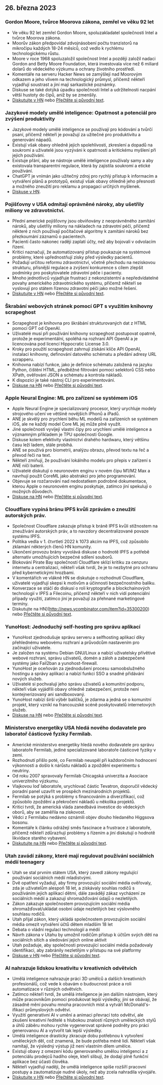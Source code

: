 

<CallToAction />

<Steps>

## 26. března 2023

### Gordon Moore, tvůrce Moorova zákona, zemřel ve věku 92 let

- Ve věku 92 let zemřel Gordon Moore, spoluzakladatel společnosti Intel a tvůrce Moorova zákona.
- Moorův zákon předpovídal zdvojnásobení počtu tranzistorů na mikročipu každých 18-24 měsíců, což vedlo k rychlému technologickému růstu.
- Moore v roce 1968 spoluzaložil společnost Intel a později založil nadaci Gordon and Betty Moore Foundation, která investovala více než 6 miliard dolarů do vědeckého výzkumu a ochrany životního prostředí.
- Komentáře na serveru Hacker News se zamýšlejí nad Moorovým odkazem a jeho vlivem na technologický průmysl, přičemž někteří vyjadřují soustrast a jiní mají sarkastické poznámky.
- Diskuse se také dotýká úpadku společnosti Intel a udržitelnosti nacpání větší hustoty do čipů, aniž by se zmenšily.
- [Diskutujte v HN](http://news.ycombinator.com/item?id=35297420) nebo [Přečtěte si původní text](https://www.moore.org/article-detail?newsUrlName=in-memoriam-gordon-moore-1929-2023).

### Jazykové modely umělé inteligence: Opatrnost a potenciál pro zvýšení produktivity

- Jazykové modely umělé inteligence se používají pro kódování a tvůrčí psaní, přičemž někteří je považují za užitečné pro produktivitu a generování nápadů.
- Existují však obavy ohledně jejich spolehlivosti, zkreslení a dopadů na soukromí a uživatelé jsou vyzýváni k opatrnosti a kritickému myšlení při jejich používání.
- Existuje přání, aby se nástroje umělé inteligence používaly samy a aby existovala transparentní regulace, která by zajistila soukromí a etické používání.
- ChatGPT je vnímán jako užitečný zdroj pro rychlý přístup k informacím a vytváření plánů a prototypů, existují však obavy ohledně jeho přesnosti a možného zneužití pro reklamu a propagaci určitých myšlenek.
- [Diskuse v HN](http://news.ycombinator.com/item?id=35299071).

### Pojišťovny v USA odmítají oprávněné nároky, aby ušetřily miliony ve zdravotnictví.

- Přední americké pojišťovny jsou obviňovány z neoprávněného zamítání nároků, aby ušetřily miliony na nákladech na zdravotní péči, přičemž některé z nich používají počítačové algoritmy k zamítání nároků bez přezkoumání záznamů o pacientech.
- Pacienti často nakonec raději zaplatí účty, než aby bojovali v odvolacím řízení.
- Kritici naznačují, že automatizovaný přístup poukazuje na systémové problémy, které upřednostňují zisky před výsledky pacientů.
- Požadují určitou reformu zdravotnictví, včetně přechodu na neziskovou strukturu, přísnější regulace a zvýšení konkurence s cílem zlepšit podmínky pro poskytovatele zdravotní péče i pacienty.
- Mnoho jednotlivců vyjadřuje frustraci z nekonzistentní a nepředvídatelné povahy amerického zdravotnického systému, přičemž někteří se vyslovují pro státem řízenou zdravotní péči jako možné řešení.
- [Diskutujte v HN](http://news.ycombinator.com/item?id=35304017) nebo [Přečtěte si původní text](https://www.propublica.org/article/cigna-pxdx-medical-health-insurance-rejection-claims).

### Škrabání webových stránek pomocí GPT s využitím knihovny scrapeghost

- Scrapeghost je knihovna pro škrábání strukturovaných dat z HTML pomocí GPT od OpenAI.
- Uživatelé musí při používání knihovny scrapeghost postupovat opatrně, protože je experimentální, spoléhá na rozhraní API OpenAI a je licencována pod licencí Hippocratic License 3.0.
- Kroky pro použití scrapeghost zahrnují získání klíče API OpenAI, instalaci knihovny, definování datového schématu a předání adresy URL scrapperu.
- Knihovna nabízí funkce, jako je definice schématu založená na jazyku Python, čištění HTML, předběžné filtrování pomocí selektorů CSS nebo XPath, ověřování JSON a schématu a kontrola nákladů.
- K dispozici je také nástroj CLI pro experimentování.
- [Diskuse na HN](http://news.ycombinator.com/item?id=35305655) nebo [Přečtěte si původní text](https://jamesturk.github.io/scrapeghost/).

### Apple Neural Engine: ML pro zařízení se systémem iOS

- Apple Neural Engine je specializovaný procesor, který urychluje modely strojového učení ve většině novějších iPhonů a iPadů.
- ANE je skvělý pro zrychlení běhu ML modelů na zařízeních se systémem iOS, ale ne každý model Core ML jej může plně využít.
- Jiné společnosti vyvíjejí vlastní čipy pro urychlení umělé inteligence a významným příkladem je TPU společnosti Google.
- Diskuse kolem efektivity vlastnictví drahého hardwaru, který většinu času leží ladem, stále probíhá.
- ANE se používá pro biometrii, analýzu obrazu, převod textu na řeč a převod řeči na text.
- Někteří zmiňují, že používání lokálního modelu pro přepis v zařízení s ANE ničí baterii.
- Uživatelé diskutují o neuronovém enginu v novém čipu M1/M2 Max a navrhují použít CoreML jako abstrakci pro jeho programování.
- Objevuje se rozčarování nad nedostatkem podrobné dokumentace, kterou Apple o neuronovém enginu poskytuje, zatímco jiní spekulují o možných důvodech.
- [Diskuse na HN](http://news.ycombinator.com/item?id=35301447) nebo [Přečtěte si původní text](https://github.com/hollance/neural-engine).

### Cloudflare vypíná bránu IPFS kvůli zprávám o zneužití autorských práv.

- Společnost Cloudflare zakazuje přístup k bráně IPFS kvůli stížnostem na zneužívání autorských práv, a to navzdory decentralizované povaze systému IPFS.
- Politika vedla v 1. čtvrtletí 2022 k 1073 akcím na IPFS, což způsobilo zklamání některých členů HN komunity.
- Ukončení provozu brány vyvolává diskuse o hodnotě IPFS a potřebě alternativ umožňujících bezpečné sdílení souborů.
- Blokování Pirate Bay společností Cloudflare sklízí kritiku za cenzuru internetu a centralizaci, někteří však tvrdí, že je to nezbytné pro ochranu před kybernetickými hrozbami.
- V komentářích ve vlákně HN se diskutuje o rozhodnutí Cloudflare, uživatelé vyjadřují skepsi k motivům a účinnosti bezpečnostního balíku.
- Konverzace se stáčí do diskusí o roli kryptografie a blockchainových technologií v IPFS a Filecoinu, přičemž někteří v nich vidí potenciální případy využití, zatímco jiní je považují za přehnané marketingové termíny.
- Diskutujte na HN](http://news.ycombinator.com/item?id=35300200) nebo [Přečtěte si původní text](https://torrentfreak.com/cloudflare-disables-access-to-pirated-content-on-its-ipfs-gateway-230324/).

### YunoHost: Jednoduchý self-hosting pro správu aplikací

- YunoHost zjednodušuje správu serveru a selfhosting aplikací díky přehlednému webovému rozhraní a průvodcům nastavením pro začínající uživatele.
- Je založen na systému Debian GNU/Linux a nabízí uživatelsky přívětivé webové rozhraní, správu uživatelů, domén a záloh a zabezpečené systémy jako Fail2ban a yunohost-firewall.
- YunoHost je oceňován za zjednodušení procesu samoobslužného hostingu a správy aplikací a nabízí funkci SSO a snadné přidávání nových služeb.
- Uživatelé si pochvalují jeho správu uživatelů a komunitní podporu, někteří však vyjádřili obavy ohledně zabezpečení, protože není kontejnerizovaný ani sandboxovaný.
- YunoHost nabízí širší výběr balíčků, je zdarma a jedná se o komunitní projekt, který vznikl na francouzské scéně poskytovatelů internetových služeb.
- [Diskuse na HN](http://news.ycombinator.com/item?id=35300482) nebo [Přečtěte si původní text](https://yunohost.org).

### Ministerstvo energetiky USA hledá nového dodavatele pro laboratoř částicové fyziky Fermilab.

- Americké ministerstvo energetiky hledá nového dodavatele pro správu laboratoře Fermilab, jediné specializované laboratoře částicové fyziky v zemi.
- Rozhodnutí přišlo poté, co Fermilab neuspěl při každoročním hodnocení výkonnosti a došlo k nárůstu nákladů a zpoždění experimentu s neutriny.
- Od roku 2007 spravovaly Fermilab Chicagská univerzita a Asociace univerzitního výzkumu.
- Vlajkovou loď laboratoře, urychlovač částic Tevatron, doporučil vědecký poradní panel uzavřít ve prospěch mezinárodních projektů.
- Fermilab se potýká s problémy s financováním a diverzifikací, což způsobilo zpoždění a překročení nákladů u několika projektů.
- Kritici tvrdí, že americká vláda zanedbává investice do vědeckých oborů, aby se zaměřila na ziskovost.
- Vědci z Fermilabu nedávno oznámili objev dlouho hledaného Higgsova bosonu.
- Komentáře k článku odrážejí směs fascinace a frustrace z laboratoře, přičemž někteří zdůrazňují problémy s řízením a jiní diskutují o hodnotě likvidace starého vybavení.
- [Diskutujte na HN](http://news.ycombinator.com/item?id=35303391) nebo [Přečtěte si původní text](https://www.science.org/content/article/major-shake-coming-fermilab-troubled-u-s-particle-physics-center).

### Utah zavádí zákony, které mají regulovat používání sociálních médií teenagery

- Utah se stal prvním státem USA, který zavedl zákony regulující používání sociálních médií mladistvými.
- Dvě opatření vyžadují, aby firmy provozující sociální média ověřovaly, zda je uživatelům alespoň 18 let, a získávaly souhlas rodičů s používáním jejich aplikací dětmi, dále zavádějí zákaz vycházení ze sociálních médií a zakazují shromažďování údajů o nezletilých.
- Zákon zakazuje společnostem provozujícím sociální média shromažďovat/ukládat osobní údaje nezletilých bez výslovného souhlasu rodičů.
- Utah přijal zákon, který ukládá společnostem provozujícím sociální média omezit vytváření účtů dětem mladším 18 let
- Debata o vládní regulaci technologií a médií
- Návrh zákona v Utahu by umožnil rodičům přístup k účtům svých dětí na sociálních sítích a sledování jejich online aktivit
- Utah požaduje, aby společnosti provozující sociální média požadovaly identifikaci, aby zabránily nezletilým v přístupu na své platformy
- [Diskuse v HN](http://news.ycombinator.com/item?id=35307647) nebo [Přečtěte si původní text](https://www.bbc.com/news/world-us-canada-65060733).

### AI nahrazuje lidskou kreativitu v kreativních odvětvích

- Umělá inteligence nahrazuje práci 3D umělců a dalších kreativních profesionálů, což vede k obavám o budoucnost práce a roli automatizace v různých odvětvích.
- Zatímco někteří tvrdí, že umělá inteligence je jen dalším nástrojem, který může pracovníkům pomoci produkovat lepší výsledky, jiní se obávají, že zásadně mění povahu mnoha pracovních míst a vytváří McDonald's-ifikaci průmyslových odvětví.
- Využití generativní AI v umění a animaci převrací toto odvětví, ale zkušení kreativní ředitelé s hlubokou znalostí různých uměleckých stylů a úhlů záběru mohou rychle vygenerovat správné podněty pro práci generovanou AI a vytvořit tak lepší výsledky.
- Umělá inteligence drasticky zkracuje dobu potřebnou k vytvoření uměleckých děl, což znamená, že bude potřeba méně lidí. Někteří však namítají, že výsledný výstup již není vlastním dílem umělce.
- Existují obavy z omezení kódu generovaného umělou inteligencí a z potenciálu prodejců hadího oleje, kteří slibují, že dodají plně funkční aplikace bez účasti člověka.
- Někteří vyjadřují naději, že umělá inteligence spíše rozšíří pracovní postupy a zautomatizuje nudné úkoly, než aby zcela nahradila vývojáře.
- [Diskutujte v HN](http://news.ycombinator.com/item?id=35308498) nebo [Přečtěte si původní text](https://reddit.com/r/blender/comments/121lhfq/i_lost_everything_that_made_me_love_my_job/).

</Steps>
